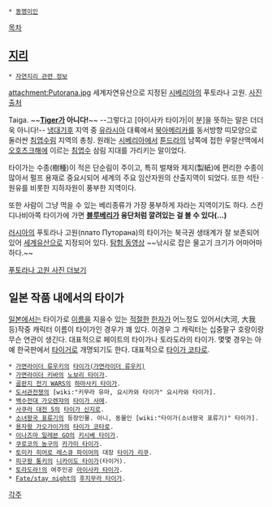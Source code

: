  * [[동명이인]]

[[목차]]
== [[지리]] ==
 * [[자연지리 관련 정보]]

attachment:Putorana.jpg
세계자연유산으로 지정된 [[시베리아]]의 푸토라나 고원. [http://en.wikipedia.org/wiki/Putorana_Plateau 사진 출처]

Taiga. ~~'''[[호랑이|Tiger]]가 아니다!'''~~ --그렇다고 [아이사카 타이가|이 분]을 뜻하는 말은 더더욱 아니다!-- [[냉대기후]] 지역 중 [[유라시아]] 대륙에서 [[북아메리카]]를 동서방향 띠모양으로 둘러싼 [[침엽수]]림 지역의 총칭. 원래는 [[시베리아]]에서 [[툰드라]]의 남쪽에 접한 우랄산맥에서 [[오호츠크해]]에 이르는 [[침엽수]] 삼림 지대를 가리키는 말이었다. 

타이가는 수종(樹種)이 적은 단순림이 주이고, 특히 벌채와 제지(製紙)에 편리한 수종이 많아서 펄프 용재로 중요시되어 세계의 주요 임산자원의 산출지역이 되었다. 또한 석탄 ·원유를 비롯한 지하자원이 풍부한 지역이다. 

또한 사람이 그냥 먹을 수 있는 베리종류가 가장 풍부하게 자라는 지역이기도 하다. 스칸디나비아쪽 타이가에 가면 '''[[블루베리]]가 융단처럼 깔려있는 걸 볼 수 있다(...)'''

[[러시아]]의 푸토라나 고원(плато Путорана)의 타이가는 북극권 생태계가 잘 보존되어 있어 [[세계유산]]으로 지정되어 있다. [http://www.youtube.com/watch?v=ZxM_bGRHyvs 탐험 동영상] ~~낚시로 잡은 물고기 크기가 어마어마하다.~~

[http://russiafocus.co.kr/multimedia/pictures/2015/02/17/46625.html 푸토라나 고원 사진 더보기]
== 일본 작품 내에서의 타이가 ==
[[일본]]에서는 타이가로 [[이름]]을 지을수 있는 [[적절]]한 [[한자]]가 어느정도 있어서(大河, 大我 등)작중 캐릭터 이름이 타이가인 경우가 꽤 있다. 이경우 그 캐릭터는 십중팔구 호랑이랑 무슨 연관이 생긴다. 대표적으로 페이트의 타이가나 토라도라의 타이가. 몇몇 경우는 아예 한국판에서 [[타이거]]로 개명되기도 한다. 대표적으로 [[타이가 코타로]].

 * [[가면라이더 류우키]]의 [[타이가(가면라이더 류우키)]]
 * [[가면라이더 키바]]의 [[노보리 타이가]].
 * [[골판지 전기 WARS]]의 [[하마사키 타이가]].
 * [[도서관전쟁]]의 [wiki:"키무라 유마, 요시카와 타이가" 요시카와 타이가].
 * [[백수전대 가오렌쟈]]의 [[타이가 사에]].
 * [[사쿠라 대전 5]]의 [[타이가 신지로]].
 * [[소녀왕국 표류기]]의 등장인물. 아니, 동물인 [wiki:"타이가(소녀왕국 표류기)" 타이가].
 * [[용자왕 가오가이가]]의 [[타이가 코타로]].
 * [[이나즈마 일레븐 GO]]의 [[키시베 타이가]].
 * [[쿠로코의 농구]]의 [[카가미 타이가]].
 * [[토미카 히어로 레스큐 파이어]]의 대장 [[타이가 리쿠]].
 * [[피구왕 통키]]의 [[니카이도 타이가]](타이거).
 * [[토라도라!]]의 여주인공 [[아이사카 타이가]].
 * [[Fate/stay night]]의 [[후지무라 타이가]].

[[각주]]
